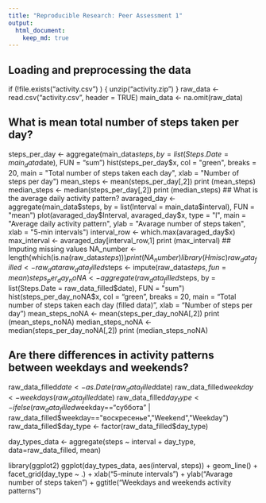 ```yaml
---
title: "Reproducible Research: Peer Assessment 1"
output: 
  html_document:
    keep_md: true
---
```



## Loading and preprocessing the data

if (!file.exists("activity.csv") ) {
        unzip("activity.zip")
}
raw_data <- read.csv("activity.csv", header = TRUE)
main_data <- na.omit(raw_data)

## What is mean total number of steps taken per day?

steps_per_day <- aggregate(main_data$steps, by = list(Steps.Date = main_data$date), FUN = "sum")
hist(steps_per_day$x, col = "green", 
     breaks = 20,
     main = "Total number of steps taken each day",
     xlab = "Number of steps per day")
     mean_steps <- mean(steps_per_day[,2])
print (mean_steps)
median_steps <- median(steps_per_day[,2])
print (median_steps)
## What is the average daily activity pattern?
avaraged_day <- aggregate(main_data$steps, 
                          by = list(Interval = main_data$interval), 
                          FUN = "mean")
plot(avaraged_day$Interval, avaraged_day$x, type = "l", 
     main = "Average daily activity pattern", 
     ylab = "Avarage number of steps taken", 
     xlab = "5-min intervals")
     interval_row <- which.max(avaraged_day$x)
max_interval <- avaraged_day[interval_row,1]
print (max_interval)
## Imputing missing values
NA_number <- length(which(is.na(raw_data$steps)))
print (NA_number)
library(Hmisc)
raw_data_filled <- raw_data
raw_data_filled$steps <- impute(raw_data$steps, fun=mean)
steps_per_day_noNA <- aggregate(raw_data_filled$steps, 
                                by = list(Steps.Date = raw_data_filled$date), 
                                FUN = "sum")
hist(steps_per_day_noNA$x, col = "green", 
     breaks = 20,
     main = "Total number of steps taken each day (filled data)",
     xlab = "Number of steps per day")
     mean_steps_noNA <- mean(steps_per_day_noNA[,2])
print (mean_steps_noNA)
median_steps_noNA <- median(steps_per_day_noNA[,2])
print (median_steps_noNA)

## Are there differences in activity patterns between weekdays and weekends?
raw_data_filled$date <- as.Date(raw_data_filled$date)
raw_data_filled$weekday <- weekdays(raw_data_filled$date)
raw_data_filled$day_type <- ifelse(raw_data_filled$weekday=="суббота" |
                                           raw_data_filled$weekday=="воскресенье","Weekend","Weekday")
raw_data_filled$day_type <- factor(raw_data_filled$day_type)

day_types_data <- aggregate(steps ~ interval + day_type, data=raw_data_filled, mean)

library(ggplot2)
ggplot(day_types_data, aes(interval, steps)) + 
        geom_line() + 
        facet_grid(day_type ~ .) +
        xlab("5-minute intervals") + 
        ylab("Avarage number of steps taken") +
        ggtitle("Weekdays and weekends activity patterns")

